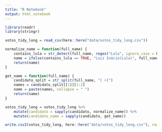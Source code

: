 ```yaml
---
title: "R Notebook"
output: html_notebook
---
```



```r
library(readr)
library(stringr)

votos_tidy_long = read_csv(here::here("data/votos_tidy_long.csv"))

normalize_name = function(full_name) {
    contains_lula = str_detect(full_name, regex("Lula", ignore_case = FALSE))
    name = ifelse(contains_lula == TRUE, "Luiz Inácio(Lula)", full_name)
    return(name)
}

get_name = function(full_name) {
    candidato_split = str_split(full_name, "[ +]")
    names = candidato_split[[1]][1:2] 
    name = paste(names, collapse = " ")
    return(name)
}

votos_tidy_long = votos_tidy_long %>% 
    mutate(candidato = sapply(candidato, normalize_name)) %>%
    mutate(candidato_name = sapply(candidato, get_name))

write.csv2(votos_tidy_long, here::here("data/votos_tidy_long.csv"), row.names = FALSE)
```

